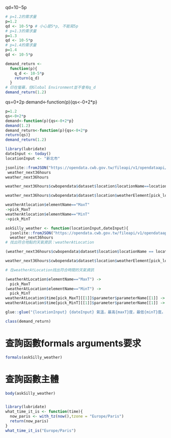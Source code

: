 qd=10−5p
```r
# p=1.2的需求量
p=1.2
qd <- 10-5*p # 小心是5*p, 不能寫5p
# p=1.3的需求量
p=1.3
qd <- 10-5*p
# p=1.4的需求量
p=1.4
qd <- 10-5*p

```
```r
demand_return <- 
  function(p){
    q_d <- 10-5*p
    return(q_d)
  }
# 印在螢幕，但Global Environment並不會有q_d
demand_return(1.2)
```

qs=0+2p
demand<-function(p){qs<-0+2*p}
```r
p=1.2
qs<-0+2*p
demand<-function(p){qs<-0+2*p}
demand(1.2)
demand_return<-function(p){qs<-0+2*p
return(qs)}
demand_return(1.2)
```
```r
library(lubridate)
dateInput <- today()
locationInput <- "新北市"
```
```r
jsonlite::fromJSON("https://opendata.cwb.gov.tw/fileapi/v1/opendataapi/F-C0032-001?Authorization=rdec-key-123-45678-011121314&format=JSON") ->
 weather_next36hours
weather_next36hours
```
```r
weather_next36hours$cwbopendata$dataset$location$locationName==locationInput->pick_location

weather_next36hours$cwbopendata$dataset$location$weatherElement[pick_location][[1]]->wetherAtlocation

weatherAtlocation$elementName=="MaxT" 
->pick_MaxT
weatherAtlocation$elementName=="MinT"
->pick_MinT

```

```r
askSilly_weather <- function(locationInput,dateInput){
  jsonlite::fromJSON("https://opendata.cwb.gov.tw/fileapi/v1/opendataapi/F-C0032-001?Authorization=rdec-key-123-45678-011121314&format=JSON") ->
  weather_next36hours
# 找出符合地點的天氣資訊：weatherAtLocation

(weather_next36hours$cwbopendata$dataset$location$locationName == locationInput) -> pick_location # 可挑出locationInput的「要/不要」向量

weather_next36hours$cwbopendata$dataset$location$weatherElement[pick_location][[1]] -> weatherAtLocation

# 在weatherAtLocation找出符合時間的天氣資訊

(weatherAtLocation$elementName=="MaxT") ->
  pick_MaxT
(weatherAtLocation$elementName=="MinT") ->
  pick_MinT
weatherAtLocation$time[pick_MaxT][[1]]$parameter$parameterName[[1]] -> maxT
weatherAtLocation$time[pick_MinT][[1]]$parameter$parameterName[[1]] -> minT

glue::glue("{locationInput} {dateInput} 氣溫，最高{maxT}度，最低{minT}度。")
```
```r
class(demand_return)
```
# 查詢函數formals arguments要求
```r
formals(askSilly_weather)
```
# 查詢函數主體
```r
body(askSilly_weather)
```
```r


```

```r
library(lubridate)
what_time_it_is <- function(time){
  now_paris <- with_tz(now(),tzone = "Europe/Paris")
  return(now_paris)
}
what_time_it_is("Europe/Paris")
```



